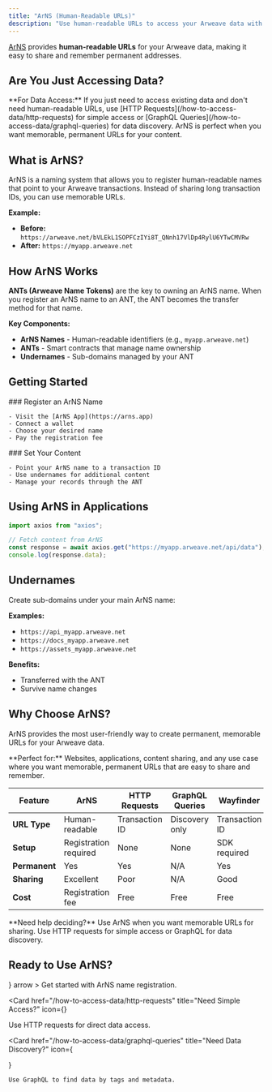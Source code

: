 ```yaml
---
title: "ArNS (Human-Readable URLs)"
description: "Use human-readable URLs to access your Arweave data with ArNS"
---
```


[ArNS](https://cookbook.bobinstein.com/fundamentals/accessing-arweave-data/arns.html) provides **human-readable URLs** for your Arweave data, making it easy to share and remember permanent addresses.

## Are You Just Accessing Data?

<Callout type="info">
  **For Data Access:** If you just need to access existing data and don't need
  human-readable URLs, use [HTTP Requests](/how-to-access-data/http-requests)
  for simple access or [GraphQL Queries](/how-to-access-data/graphql-queries)
  for data discovery. ArNS is perfect when you want memorable, permanent URLs
  for your content.
</Callout>

## What is ArNS?

ArNS is a naming system that allows you to register human-readable names that point to your Arweave transactions. Instead of sharing long transaction IDs, you can use memorable URLs.

**Example:**

- **Before:** `https://arweave.net/bVLEkL1SOPFCzIYi8T_QNnh17VlDp4RylU6YTwCMVRw`
- **After:** `https://myapp.arweave.net`

## How ArNS Works

**ANTs (Arweave Name Tokens)** are the key to owning an ArNS name. When you register an ArNS name to an ANT, the ANT becomes the transfer method for that name.

**Key Components:**

- **ArNS Names** - Human-readable identifiers (e.g., `myapp.arweave.net`)
- **ANTs** - Smart contracts that manage name ownership
- **Undernames** - Sub-domains managed by your ANT

## Getting Started

<Steps>
  <Step>
    ### Register an ArNS Name

    - Visit the [ArNS App](https://arns.app)
    - Connect a wallet
    - Choose your desired name
    - Pay the registration fee

  </Step>

  <Step>
    ### Set Your Content

    - Point your ArNS name to a transaction ID
    - Use undernames for additional content
    - Manage your records through the ANT

  </Step>
</Steps>

## Using ArNS in Applications

```js
import axios from "axios";

// Fetch content from ArNS
const response = await axios.get("https://myapp.arweave.net/api/data");
console.log(response.data);
```

## Undernames

Create sub-domains under your main ArNS name:

**Examples:**

- `https://api_myapp.arweave.net`
- `https://docs_myapp.arweave.net`
- `https://assets_myapp.arweave.net`

**Benefits:**

- Transferred with the ANT
- Survive name changes

## Why Choose ArNS?

ArNS provides the most user-friendly way to create permanent, memorable URLs for your Arweave data.

<Callout type="note">
  **Perfect for:** Websites, applications, content sharing, and any use case
  where you want memorable, permanent URLs that are easy to share and remember.
</Callout>

| Feature       | ArNS                  | HTTP Requests  | GraphQL Queries | Wayfinder      |
| ------------- | --------------------- | -------------- | --------------- | -------------- |
| **URL Type**  | Human-readable        | Transaction ID | Discovery only  | Transaction ID |
| **Setup**     | Registration required | None           | None            | SDK required   |
| **Permanent** | Yes                   | Yes            | N/A             | Yes            |
| **Sharing**   | Excellent             | Poor           | N/A             | Good           |
| **Cost**      | Registration fee      | Free           | Free            | Free           |

<Callout type="info">
  **Need help deciding?** Use ArNS when you want memorable URLs for sharing. Use
  HTTP requests for simple access or GraphQL for data discovery.
</Callout>

## Ready to Use ArNS?

<Cards>
  <Card 
    href="https://arns.app" 
    title="Register ArNS Name"
    icon={<Link />}
    arrow
  >
    Get started with ArNS name registration.
  </Card>

<Card
  href="/how-to-access-data/http-requests"
  title="Need Simple Access?"
  icon={<Globe />}
>
  Use HTTP requests for direct data access.
</Card>

  <Card 
    href="/how-to-access-data/graphql-queries" 
    title="Need Data Discovery?"
    icon={<Search />}
  >
    Use GraphQL to find data by tags and metadata.
  </Card>
</Cards>
